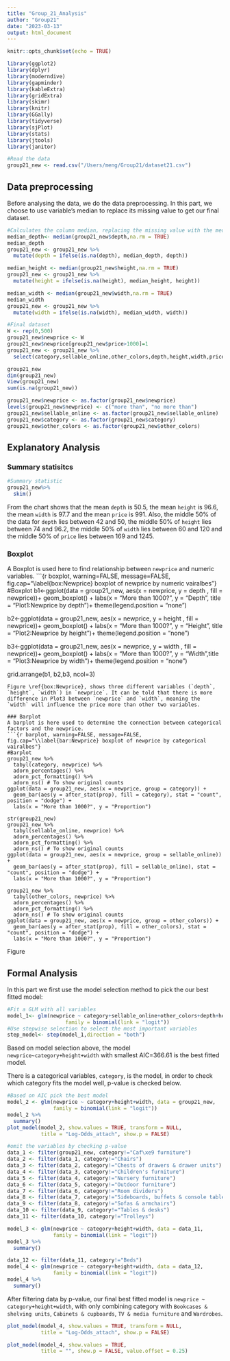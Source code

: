 ```yaml
---
title: "Group_21_Analysis"
author: "Group21"
date: "2023-03-13"
output: html_document
---
```


```r
knitr::opts_chunk$set(echo = TRUE)
```

```r
library(ggplot2)
library(dplyr)
library(moderndive)
library(gapminder)
library(kableExtra)
library(gridExtra)
library(skimr)
library(knitr)
library(GGally)
library(tidyverse)
library(sjPlot)
library(stats)
library(jtools)
library(janitor)

#Read the data
group21_new <- read.csv("/Users/meng/Group21/dataset21.csv")
```

## Data preprocessing
Before analysing the data, we do the data preprocessing. In this part, we choose to use variable's median to replace its missing value to get our final dataset.
```r
#Calculates the column median, replacing the missing value with the median
median_depth<- median(group21_new$depth,na.rm = TRUE)
median_depth
group21_new <- group21_new %>%
  mutate(depth = ifelse(is.na(depth), median_depth, depth))

median_height <- median(group21_new$height,na.rm = TRUE)
group21_new <- group21_new %>%
  mutate(height = ifelse(is.na(height), median_height, height))

median_width <- median(group21_new$width,na.rm = TRUE)
median_width
group21_new <- group21_new %>%
  mutate(width = ifelse(is.na(width), median_width, width))

#Final dataset
W <- rep(0,500)
group21_new$newprice <- W
group21_new$newprice[group21_new$price>1000]=1
group21_new <- group21_new %>%
  select(category,sellable_online,other_colors,depth,height,width,price,newprice)

group21_new
dim(group21_new)
View(group21_new)
sum(is.na(group21_new))

group21_new$newprice <- as.factor(group21_new$newprice)
levels(group21_new$newprice) <- c("more than", "no more than")
group21_new$sellable_online <- as.factor(group21_new$sellable_online)
group21_new$category <- as.factor(group21_new$category)
group21_new$other_colors <- as.factor(group21_new$other_colors)
```

## Explanatory Analysis
### Summary statisitcs
```r
#Summary statistic
group21_new%>%
  skim()
```
From the chart shows that the mean `depth` is 50.5, the mean `height` is 96.6, the mean `width` is 97.7 and the mean `price` is 991. Also, the middle 50% of the data for `depth` lies between 42 and 50, the middle 50% of `height` lies between 74 and 96.2, the middle 50% of `width` lies between 60 and 120 and the middle 50% of `price` lies between 169 and 1245.

### Boxplot
A Boxplot is used here to find relationship between `newprice` and numeric variables.
```{r boxplot, warning=FALSE, message=FALSE, fig.cap="\\label{box:Newprice} boxplot of newprice by numeric vairalbes"}
#Boxplot
b1<-ggplot(data = group21_new, aes(x = newprice, y = depth , fill = newprice))+
  geom_boxplot() +
  labs(x = "More than 1000?", y = "Depth", title = "Plot1:Newprice by depth")+ 
  theme(legend.position = "none")

b2<-ggplot(data = group21_new, aes(x = newprice, y = height , fill = newprice))+
  geom_boxplot() +
  labs(x = "More than 1000?", y = "Height", title = "Plot2:Newprice by height")+ 
  theme(legend.position = "none")

b3<-ggplot(data = group21_new, aes(x = newprice, y = width , fill = newprice))+
  geom_boxplot() +
  labs(x = "More than 1000?", y = "Width",title = "Plot3:Newprice by width")+ 
  theme(legend.position = "none")

grid.arrange(b1, b2,b3, ncol=3)
```
Figure \ref{box:Newprice}, shows three different variables (`depth`, `height`, `width`) in `newprice`. It can be told that there is more difference in Plot3 between `newprice` and `width`, meaning the `width` will influence the price more than other two variables.

### Barplot
A barplot is here used to determine the connection between categorical factors and the newprice.
```{r barplot, warning=FALSE, message=FALSE, fig.cap="\\label{bar:Newprice} boxplot of newprice by categorical vairalbes"}
#Barplot
group21_new %>%
  tabyl(category, newprice) %>%
  adorn_percentages() %>%
  adorn_pct_formatting() %>%
  adorn_ns() # To show original counts
ggplot(data = group21_new, aes(x = newprice, group = category)) +
  geom_bar(aes(y = after_stat(prop), fill = category), stat = "count", position = "dodge") +
  labs(x = "More than 1000?", y = "Proportion")

str(group21_new)
group21_new %>%
  tabyl(sellable_online, newprice) %>%
  adorn_percentages() %>%
  adorn_pct_formatting() %>%
  adorn_ns() # To show original counts
ggplot(data = group21_new, aes(x = newprice, group = sellable_online)) +
  geom_bar(aes(y = after_stat(prop), fill = sellable_online), stat = "count", position = "dodge") +
  labs(x = "More than 1000?", y = "Proportion")

group21_new %>%
  tabyl(other_colors, newprice) %>%
  adorn_percentages() %>%
  adorn_pct_formatting() %>%
  adorn_ns() # To show original counts
ggplot(data = group21_new, aes(x = newprice, group = other_colors)) +
  geom_bar(aes(y = after_stat(prop), fill = other_colors), stat = "count", position = "dodge") +
  labs(x = "More than 1000?", y = "Proportion")
```
Figure \ref{bar:Newprice}

## Formal Analysis
In this part we first use the model selection method to pick the our best fitted model:
```r
#Fit a GLM with all variables
model_1<- glm(newprice ~ category+sellable_online+other_colors+depth+height+width, data = group21_new,
                   family = binomial(link = "logit"))
#Use stepwise selection to select the most important variables
step_model<- step(model_1,direction = "both")

```
Based on model selection above, the model `newprice~category+height+width` with smallest AIC=366.61 is the best fitted model.

There is a categorical variables, `category`, is the model, in order to check which category fits the model well, p-value is checked below.
```r
#Based on AIC pick the best model 
model_2 <- glm(newprice ~ category+height+width, data = group21_new,
               family = binomial(link = "logit"))
model_2 %>%
  summary()
plot_model(model_2, show.values = TRUE, transform = NULL,
           title = "Log-Odds_attach", show.p = FALSE)

#omit the variables by checking p-value
data_1 <- filter(group21_new, category!="Caf\xe9 furniture")
data_2 <- filter(data_1, category!="Chairs")
data_3 <- filter(data_2, category!="Chests of drawers & drawer units")
data_4 <- filter(data_3, category!="Children's furniture")
data_5 <- filter(data_4, category!="Nursery furniture")
data_6 <- filter(data_5, category!="Outdoor furniture")
data_7 <- filter(data_6, category!="Room dividers")
data_8 <- filter(data_7, category!="Sideboards, buffets & console tables")
data_9 <- filter(data_8, category!="Sofas & armchairs")
data_10 <- filter(data_9, category!="Tables & desks")
data_11 <- filter(data_10, category!="Trolleys")

model_3 <- glm(newprice ~ category+height+width, data = data_11,
               family = binomial(link = "logit"))
model_3 %>%
  summary()

data_12 <- filter(data_11, category!="Beds")
model_4 <- glm(newprice ~ category+height+width, data = data_12,
               family = binomial(link = "logit"))
model_4 %>%
  summary()
```
After filtering data by p-value, our final best fitted model is `newprice ~ category+height+width`, with only combining category with `Bookcases & shelving units`, `Cabinets & cupboards`, `TV & media furniture` and `Wardrobes`.
```r
plot_model(model_4, show.values = TRUE, transform = NULL,
           title = "Log-Odds_attach", show.p = FALSE)

plot_model(model_4, show.values = TRUE,
           title = "", show.p = FALSE, value.offset = 0.25)
```
